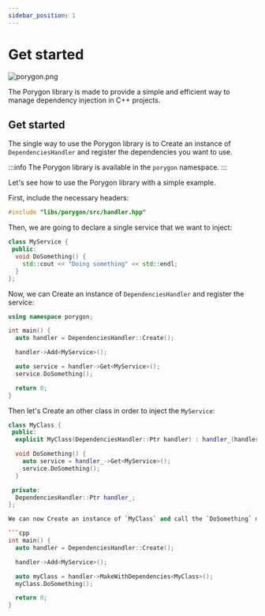 ```yaml
---
sidebar_position: 1
---
```


# Get started

![porygon.png](./img/porygon.png)

The Porygon library is made to provide a simple and efficient way to manage dependency injection in C++ projects.

## Get started

The single way to use the Porygon library is to Create an instance of `DependenciesHandler` and register the dependencies you want to use.

:::info
The Porygon library is available in the `porygon` namespace.
:::

Let's see how to use the Porygon library with a simple example.

First, include the necessary headers:

```cpp
#include "libs/porygon/src/handler.hpp"
```

Then, we are going to declare a single service that we want to inject:

```cpp
class MyService {
 public:
  void DoSomething() {
    std::cout << "Doing something" << std::endl;
  }
};
```

Now, we can Create an instance of `DependenciesHandler` and register the service:

```cpp
using namespace porygon;

int main() {
  auto handler = DependenciesHandler::Create();

  handler->Add<MyService>();

  auto service = handler->Get<MyService>();
  service.DoSomething();

  return 0;
}
```

Then let's Create an other class in order to inject the `MyService`:

```cpp
class MyClass {
 public:
  explicit MyClass(DependenciesHandler::Ptr handler) : handler_(handler) {}

  void DoSomething() {
    auto service = handler_->Get<MyService>();
    service.DoSomething();
  }

 private:
  DependenciesHandler::Ptr handler_;
};

We can now Create an instance of `MyClass` and call the `DoSomething` method:

```cpp
int main() {
  auto handler = DependenciesHandler::Create();

  handler->Add<MyService>();

  auto myClass = handler->MakeWithDependencies<MyClass>();
  myClass.DoSomething();

  return 0;
}
```
